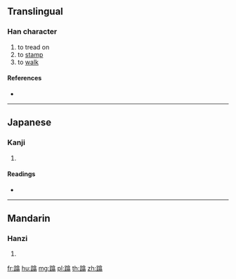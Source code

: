 {{character info/new}}
==Translingual==

===Han character===
{{Han char|rn=157|rad=足|as=12|sn=19|four=|canj=RMORM}}

# to tread on
# to [[stamp]]
# to [[walk]]

====References====
* {{Han ref|kx=1234.040|dkj=37884|dj=1706.110|hdz=63740.060|uh=8E79|ud=36473}}

----

==Japanese==

===Kanji===
{{ja-kanji|grade=|rs=足12}}

# {{defn|lang=ja|sort=足12}}

====Readings====
* {{ja-readings|on=[[とう]] (tō), [[どう]] (dō)|kun=[[ふむ]] (fumu)|nanori=}}

----

==Mandarin==

===Hanzi===
{{cmn-hanzi|pin=[[tá]] ([[ta2]])|wg=t'a<sup>2</sup>}}

# {{defn|lang=cmn|sort=足12}}

[[fr:蹹]]
[[hu:蹹]]
[[mg:蹹]]
[[pl:蹹]]
[[th:蹹]]
[[zh:蹹]]